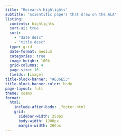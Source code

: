 ```yaml
---
title: "Research highlights"
subtitle: "Scientific papers that draw on the ALA"
listing:
  contents: highlights
  sort-ui: true
  sort: 
    - "date desc"
    - "title desc"
  type: grid
  date-format: medium
  categories: true
  image-height: 100%
  grid-columns: 4
  page-size: 16
  fields: [image]
title-block-banner: "#E06E53"
title-block-banner-color: body
page-layout: full
theme: cosmo
format: 
  html:
    include-after-body: _footer.html 
    grid:
      sidebar-width: 250px
      body-width: 1000px
      margin-width: 200px
---
```

